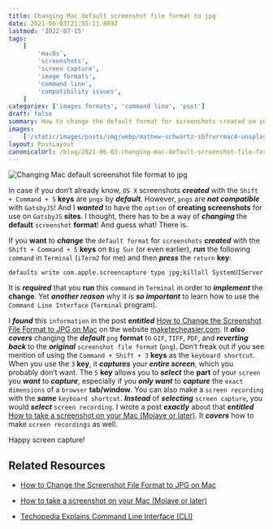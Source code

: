 ```yaml
---
title: Changing Mac default screenshot file format to jpg
date: 2021-06-03T21:55:11.869Z
lastmod: '2022-07-15'
tags:
    [
        'macOs',
        'screenshots',
        'screen capture',
        'image formats',
        'command line',
        'compatibility issues',
    ]
categories: ['images formats', 'command line', 'post']
draft: false
summary: How to change the default format for screenshots created on your Mac.
images:
    ['/static/images/posts/img/webp/mathew-schwartz-sb7rurrmac4-unsplash.webp']
layout: PostLayout
canonicalUrl: /blog/2021-06-03-changing-mac-default-screenshot-file-format-to-jpg
---
```


![Changing Mac default screenshot file format to jpg](/static/images/posts/img/webp/mathew-schwartz-sb7rurrmac4-unsplash.webp)

In case if you don’t already know, `OS X` screenshots **_created_** with the
`Shift + Command + 5` **keys** are `pngs` by **_default_**. However, `pngs` are
**_not compatible_** with `GatsbyJS`! And I **_wanted_** to have the `option` of
**creating screenshots** for use on `GatsbyJS` **sites**. I thought, there has
to be a way of **_changing_** the **default** `screenshot` **format**! And guess
what! There is.

If you **want** to **_change_** the `default format` for `screenshots`
**_created_** with the `Shift + Command + 5` **keys** on `Big Sur` (or even
earlier), **_run_** the following `command` in `Terminal` (`iTerm2` for me) and
then **_press_** the `return` **key**:

```shell
defaults write com.apple.screencapture type jpg;killall SystemUIServer
```

It is **_required_** that you **run** this `command` in `Terminal` in order to
**_implement_** the **change**. Yet **_another reason_** why it is **_so
important_** to learn how to use the `Command Line Interface` (`Terminal`
program).

I **_found_** this `information` in the post **_entitled_**
[How to Change the Screenshot File Format to JPG on Mac](https://www.maketecheasier.com/change-screenshot-file-format-mac/)
on the website [maketecheasier.com](https://www.maketecheasier.com/). It **_also
covers_** changing the **_default_** `png` **format** to `GIF`, `TIFF`, `PDF`,
and **_reverting back_** to the **_original_** `screenshot file format` (`png`).
Don’t freak out if you see mention of using the `Command + Shift + 3` **keys**
as the `keyboard shortcut`. When you use the `3` **key**, it **_captures_** your
**_entire screen_**, which you probably don’t want. The `5` **key** allows you
to **_select_** the **part** of your `screen` you **_want_** to **_capture_**,
especially if you **_only want_** to **_capture_** the `exact dimensions` of a
`browser` **tab/window**. You can also make a `screen recording` with the
**_same_** `keyboard shortcut`. **_Instead_** of **_selecting_**
`screen capture`, you would **_select_** `screen recording`. I wrote a post
**_exactly_** about that **_entitled_**
[How to take a screenshot on your Mac (Mojave or later)](https://www.interglobalmedianetwork.com/blog/2020-01-12-how-to-take-a-screenshot-on-your-mac-mojave-or-later/).
It **_covers_** how to make `screen recordings` as well.

Happy screen capture!

## Related Resources

-   [How to Change the Screenshot File Format to JPG on Mac](https://www.maketecheasier.com/change-screenshot-file-format-mac/)

-   [How to take a screenshot on your Mac (Mojave or later)](https://www.interglobalmedianetwork.com/blog/2020-01-12-how-to-take-a-screenshot-on-your-mac-mojave-or-later/)

-   [Techopedia Explains Command Line Interface (CLI)](https://www.techopedia.com/definition/3337/command-line-interface-cli)
